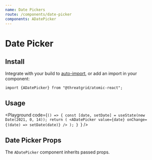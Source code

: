 ```yaml
---
name: Date Pickers
route: /components/date-picker
components: ADatePicker
---
```



# Date Picker

## Install

Integrate with your build to [auto-import](/#integrating), or add an import in your component:

```
import {ADatePicker} from "@threatgrid/atomic-react";
```

## Usage

<Playground
  code={`() => {
  const [date, setDate] = useState(new Date(2021, 0, 14));
  return (
    <ADatePicker value={date} onChange={(date) => setDate(date)} />
  );
}
`}
/>

## Date Picker Props

The `ADatePicker` component inherits passed props.

<Props of="ADatePicker" />
